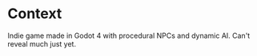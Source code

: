 
<ProjectData data={metadata}/>

# Context

Indie game made in Godot 4 with procedural NPCs and dynamic AI. Can't reveal much just yet.